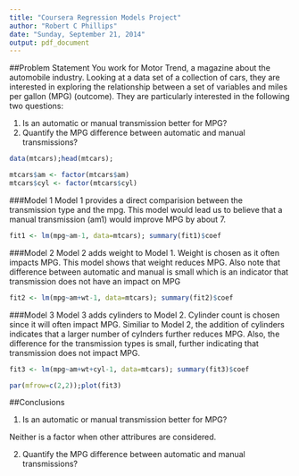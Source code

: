 ```yaml
---
title: "Coursera Regression Models Project"
author: "Robert C Phillips"
date: "Sunday, September 21, 2014"
output: pdf_document
---
```


##Problem Statement
You work for Motor Trend, a magazine about the automobile industry. Looking at a data set of a collection of cars, they are interested in exploring the relationship between a set of variables and miles per gallon (MPG) (outcome). They are particularly interested in the following two questions:

1. Is an automatic or manual transmission better for MPG?
2. Quantify the MPG difference between automatic and manual transmissions?

```r
data(mtcars);head(mtcars);
```

```r
mtcars$am <- factor(mtcars$am)
mtcars$cyl <- factor(mtcars$cyl)
```

###Model 1
Model 1 provides a direct comparision between the transmission type and the mpg. This model would lead us to believe that a manual transmission (am1) would improve MPG by about 7.
```r
fit1 <- lm(mpg~am-1, data=mtcars); summary(fit1)$coef
```

###Model 2
Model 2 adds weight to Model 1.  Weight is chosen as it often impacts MPG. This model shows that weight reduces MPG.  Also note that difference between automatic and manual is small which is an indicator that transmission does not have an impact on MPG
```r
fit2 <- lm(mpg~am+wt-1, data=mtcars); summary(fit2)$coef
```

###Model 3
Model 3 adds cylinders to Model 2.  Cylinder count is chosen since it will often impact MPG.  Similiar to Model 2, the addition of cylinders indicates that a larger number of cylnders further reduces MPG.  Also, the difference for the transmission types is small, further indicating that transmission does not impact MPG.
```r
fit3 <- lm(mpg~am+wt+cyl-1, data=mtcars); summary(fit3)$coef
```
```r
par(mfrow=c(2,2));plot(fit3)
```

##Conclusions

1. Is an automatic or manual transmission better for MPG?

Neither is a factor when other attribures are considered.

2. Quantify the MPG difference between automatic and manual transmissions?
